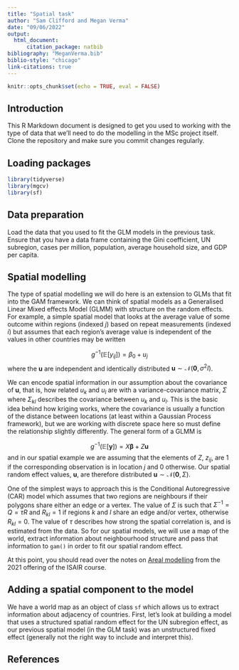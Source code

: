 ```yaml
---
title: "Spatial task"
author: "Sam Clifford and Megan Verma"
date: "09/06/2022"
output: 
  html_document:
      citation_package: natbib
bibliography: "MeganVerma.bib"
biblio-style: "chicago"
link-citations: true
---
```


``` r
knitr::opts_chunk$set(echo = TRUE, eval = FALSE)
```

## Introduction

This R Markdown document is designed to get you used to working with the type of data that we'll need to do the modelling in the MSc project itself. Clone the repository and make sure you commit changes regularly.

## Loading packages

``` r
library(tidyverse)
library(mgcv)
library(sf)
```

## Data preparation

Load the data that you used to fit the GLM models in the previous task. Ensure that you have a data frame containing the Gini coefficient, UN subregion, cases per million, population, average household size, and GDP per capita.

## Spatial modelling

The type of spatial modelling we will do here is an extension to GLMs that fit into the GAM framework. We can think of spatial models as a Generalised Linear Mixed effects Model (GLMM) with structure on the random effects. For example, a simple spatial model that looks at the average value of some outcome within regions (indexed $j$) based on repeat measurements (indexed $i$) but assumes that each region's average value is independent of the values in other countries may be written

$$
g^{-1}\left(\mathbb{E}\left[y_{ij}\right]\right) = \beta_0 + u_j
$$
where the $\boldsymbol{u}$ are independent and identically distributed $\boldsymbol{u} \sim \mathcal{N}\left( \boldsymbol{0}, \sigma^2 I \right)$.

We can encode spatial information in our assumption about the covariance of $\boldsymbol{u}$, that is, how related $u_k$ and $u_l$ are with a variance-covariance matrix, $\Sigma$ where $\Sigma_{kl}$ describes the covariance between $u_k$ and $u_l$. This is the basic idea behind how kriging works, where the covariance is usually a function of the distance between locations (at least within a Gaussian Process framework), but we are working with discrete space here so must define the relationship slightly differently. The general form of a GLMM is 

$$
g^{-1}\left(\mathbb{E}\left[\boldsymbol{y}\right]\right) = X \boldsymbol{\beta} + Z \boldsymbol{u}
$$
and in our spatial example we are assuming that the elements of $Z$, $z_{ij}$, are 1 if the corresponding observation is in location $j$ and 0 otherwise. Our spatial random effect values, $\boldsymbol{u}$, are therefore distributed $\boldsymbol{u} \sim \mathcal{N}\left( \boldsymbol{0}, \Sigma\right)$.

One of the simplest ways to approach this is the Conditional Autoregressive (CAR) model which assumes that two regions are neighbours if their polygons share either an edge or a vertex. The value of $\Sigma$ is such that $\Sigma^{-1} = Q = \tau R$ and $R_{kl} = 1$ if regions $k$ and $l$ share an edge and/or vertex, otherwise $R_{kl} = 0$. The value of $\tau$ describes how strong the spatial correlation is, and is estimated from the data. So for our spatial models, we will use a map of the world, extract information about neighbourhood structure and pass that information to `gam()` in order to fit our spatial random effect.

At this point, you should read over the notes on [Areal modelling](https://isair2021.netlify.app/04_models/models/) from the 2021 offering of the ISAIR course.

## Adding a spatial component to the model

We have a world map as an object of class `sf` which allows us to extract information about adjacency of countries. First, let's look at building a model that uses a structured spatial random effect for the UN subregion effect, as our previous spatial model (in the GLM task) was an unstructured fixed effect (generally not the right way to include and interpret this).



## References


